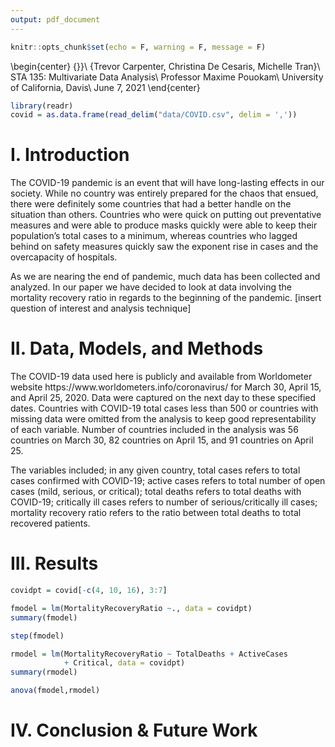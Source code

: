 ```yaml
---
output: pdf_document
---
```


```r
knitr::opts_chunk$set(echo = F, warning = F, message = F)
```

\begin{center}
\vspace*{10\baselineskip}
\LARGE{\textbf{COVID-19 [insert method here]}}}\\
\vspace*{19\baselineskip}
\normalsize{Trevor Carpenter, Christina De Cesaris, Michelle Tran}\\
STA 135: Multivariate Data Analysis\\
Professor Maxime Pouokam\\
University of California, Davis\\
June 7, 2021
\end{center}

\clearpage

```r
library(readr)
covid = as.data.frame(read_delim("data/COVID.csv", delim = ','))
```

# I. Introduction
The COVID-19 pandemic is an event that will have long-lasting effects in our society. While no country was entirely prepared for the chaos that ensued, there were definitely some countries that had a better handle on the situation than others. Countries who were quick on putting out preventative measures and were able to produce masks quickly were able to keep their population's total cases to a minimum, whereas countries who lagged behind on safety measures quickly saw the exponent rise in cases and the overcapacity of hospitals. 

As we are nearing the end of pandemic, much data has been collected and analyzed. In our paper we have decided to look at data involving the mortality recovery ratio in regards to the beginning of the pandemic. [insert question of interest and analysis technique]

# II. Data, Models, and Methods
The COVID-19 data used here is publicly and available from Worldometer website https://www.worldometers.info/coronavirus/ for March 30, April 15, and April 25, 2020. Data were captured on the next day to these specified dates. Countries with COVID-19 total cases less than 500 or countries with missing data were omitted from the analysis to keep good representability of each variable. Number of countries included in the analysis was 56 countries on March 30, 82 countries on April 15, and 91 countries on April 25.

The variables included; in any given country, total cases refers to total cases confirmed with COVID-19; active cases refers
to total number of open cases (mild, serious, or critical); total deaths refers to total deaths with COVID-19; critically ill
cases refers to number of serious/critically ill cases; mortality recovery ratio refers to the ratio between total deaths to total
recovered patients.



# III. Results
```r
covidpt = covid[-c(4, 10, 16), 3:7]

fmodel = lm(MortalityRecoveryRatio ~., data = covidpt)
summary(fmodel)

step(fmodel)

rmodel = lm(MortalityRecoveryRatio ~ TotalDeaths + ActiveCases 
            + Critical, data = covidpt)
summary(rmodel)

anova(fmodel,rmodel)
```



# IV. Conclusion & Future Work







































\clearpage

\subsection*{Appendix: R Script}

```r

```